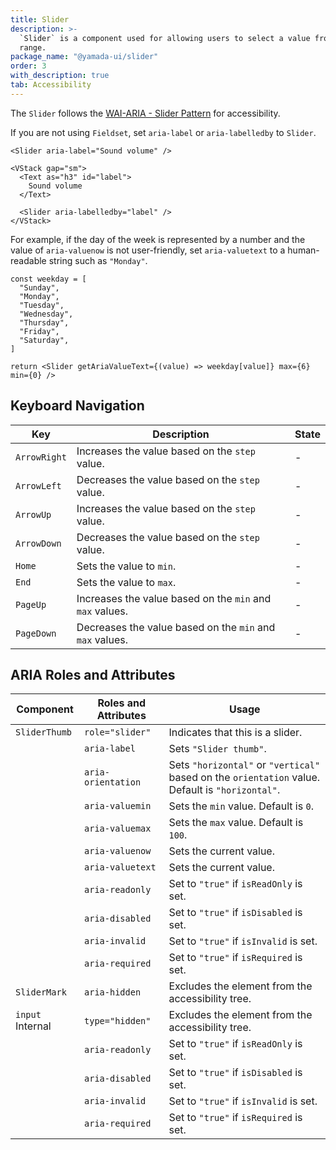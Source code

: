 ```yaml
---
title: Slider
description: >-
  `Slider` is a component used for allowing users to select a value from a
  range.
package_name: "@yamada-ui/slider"
order: 3
with_description: true
tab: Accessibility
---
```


The `Slider` follows the [WAI-ARIA - Slider Pattern](https://www.w3.org/WAI/ARIA/apg/patterns/slider/) for accessibility.

If you are not using `Fieldset`, set `aria-label` or `aria-labelledby` to `Slider`.

```tsx live=false
<Slider aria-label="Sound volume" />
```

```tsx live=false
<VStack gap="sm">
  <Text as="h3" id="label">
    Sound volume
  </Text>

  <Slider aria-labelledby="label" />
</VStack>
```

For example, if the day of the week is represented by a number and the value of `aria-valuenow` is not user-friendly, set `aria-valuetext` to a human-readable string such as `"Monday"`.

```tsx live=false
const weekday = [
  "Sunday",
  "Monday",
  "Tuesday",
  "Wednesday",
  "Thursday",
  "Friday",
  "Saturday",
]

return <Slider getAriaValueText={(value) => weekday[value]} max={6} min={0} />
```

## Keyboard Navigation

| Key          | Description                                              | State |
| ------------ | -------------------------------------------------------- | ----- |
| `ArrowRight` | Increases the value based on the `step` value.           | -     |
| `ArrowLeft`  | Decreases the value based on the `step` value.           | -     |
| `ArrowUp`    | Increases the value based on the `step` value.           | -     |
| `ArrowDown`  | Decreases the value based on the `step` value.           | -     |
| `Home`       | Sets the value to `min`.                                 | -     |
| `End`        | Sets the value to `max`.                                 | -     |
| `PageUp`     | Increases the value based on the `min` and `max` values. | -     |
| `PageDown`   | Decreases the value based on the `min` and `max` values. | -     |

## ARIA Roles and Attributes

| Component                   | Roles and Attributes | Usage                                                                                            |
| --------------------------- | -------------------- | ------------------------------------------------------------------------------------------------ |
| `SliderThumb`               | `role="slider"`      | Indicates that this is a slider.                                                                 |
|                             | `aria-label`         | Sets `"Slider thumb"`.                                                                           |
|                             | `aria-orientation`   | Sets `"horizontal"` or `"vertical"` based on the `orientation` value. Default is `"horizontal"`. |
|                             | `aria-valuemin`      | Sets the `min` value. Default is `0`.                                                            |
|                             | `aria-valuemax`      | Sets the `max` value. Default is `100`.                                                          |
|                             | `aria-valuenow`      | Sets the current value.                                                                          |
|                             | `aria-valuetext`     | Sets the current value.                                                                          |
|                             | `aria-readonly`      | Set to `"true"` if `isReadOnly` is set.                                                          |
|                             | `aria-disabled`      | Set to `"true"` if `isDisabled` is set.                                                          |
|                             | `aria-invalid`       | Set to `"true"` if `isInvalid` is set.                                                           |
|                             | `aria-required`      | Set to `"true"` if `isRequired` is set.                                                          |
| `SliderMark`                | `aria-hidden`        | Excludes the element from the accessibility tree.                                                |
| `input` <Tag>Internal</Tag> | `type="hidden"`      | Excludes the element from the accessibility tree.                                                |
|                             | `aria-readonly`      | Set to `"true"` if `isReadOnly` is set.                                                          |
|                             | `aria-disabled`      | Set to `"true"` if `isDisabled` is set.                                                          |
|                             | `aria-invalid`       | Set to `"true"` if `isInvalid` is set.                                                           |
|                             | `aria-required`      | Set to `"true"` if `isRequired` is set.                                                          |
